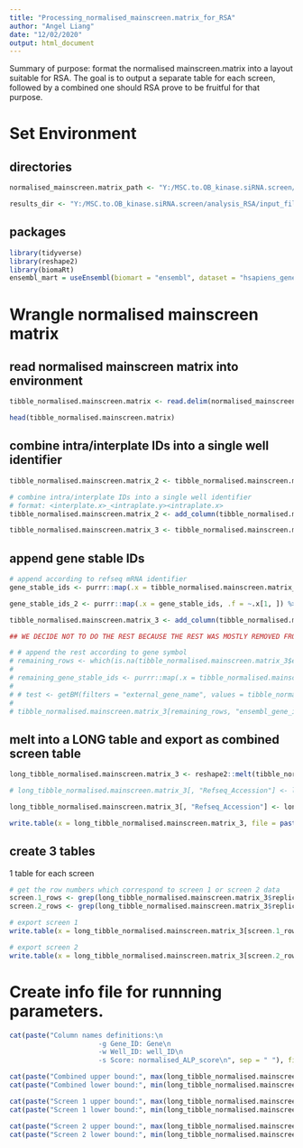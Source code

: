 ---
title: "Processing_normalised_mainscreen.matrix_for_RSA"
author: "Angel Liang"
date: "12/02/2020"
output: html_document
---

Summary of purpose: format the normalised mainscreen.matrix into a layout suitable for RSA. The goal is to output a separate table for each screen, followed by a combined one should RSA prove to be fruitful for that purpose.

# Set Environment

## directories

```{r}

normalised_mainscreen.matrix_path <- "Y:/MSC.to.OB_kinase.siRNA.screen/analysis_RSA/input_files/mainscreen.samples.matrix_normalised_divide.txt"

results_dir <- "Y:/MSC.to.OB_kinase.siRNA.screen/analysis_RSA/input_files/"

```

## packages

```{r}

library(tidyverse)
library(reshape2)
library(biomaRt)
ensembl_mart = useEnsembl(biomart = "ensembl", dataset = "hsapiens_gene_ensembl", version = 99)

```

# Wrangle normalised mainscreen matrix

## read normalised mainscreen matrix into environment

```{r}

tibble_normalised.mainscreen.matrix <- read.delim(normalised_mainscreen.matrix_path, sep = "\t", stringsAsFactors = FALSE, header = TRUE) %>% as_tibble

head(tibble_normalised.mainscreen.matrix)

```

## combine intra/interplate IDs into a single well identifier

```{r}

tibble_normalised.mainscreen.matrix_2 <- tibble_normalised.mainscreen.matrix

# combine intra/interplate IDs into a single well identifier
# format: <interplate.x>_<intraplate.y><intraplate.x>
tibble_normalised.mainscreen.matrix_2 <- add_column(tibble_normalised.mainscreen.matrix_2, "well_ID" = paste(tibble_normalised.mainscreen.matrix_2$interplate.x, "_", tibble_normalised.mainscreen.matrix_2$intraplate.y, tibble_normalised.mainscreen.matrix_2$intraplate.x, sep = ""))

tibble_normalised.mainscreen.matrix_3 <- tibble_normalised.mainscreen.matrix_2 %>% dplyr::select(-c("intraplate.y", "intraplate.x", "interplate.x"))

```

## append gene stable IDs

```{r}

# append according to refseq mRNA identifier
gene_stable_ids <- purrr::map(.x = tibble_normalised.mainscreen.matrix_3$Refseq_Accession %>% strsplit(split = ","), .f = ~getBM(filters = "refseq_mrna", values = .x, attributes = c("ensembl_gene_id"), mart = ensembl_mart))

gene_stable_ids_2 <- purrr::map(.x = gene_stable_ids, .f = ~.x[1, ]) %>% unlist

tibble_normalised.mainscreen.matrix_3 <- add_column(tibble_normalised.mainscreen.matrix_3, "ensembl_gene_id" = gene_stable_ids_2)

## WE DECIDE NOT TO DO THE REST BECAUSE THE REST WAS MOSTLY REMOVED FROM THE REFSEQ DATABASE 

# # append the rest according to gene symbol
# remaining_rows <- which(is.na(tibble_normalised.mainscreen.matrix_3$ensembl_gene_id))
# 
# remaining_gene_stable_ids <- purrr::map(.x = tibble_normalised.mainscreen.matrix_3[remaining_rows, ] %>% .$Gene, .f = ~getBM(filters = "external_gene_name", values = .x, attributes = c("ensembl_gene_id"), mart = ensembl_mart))
# 
# # test <- getBM(filters = "external_gene_name", values = tibble_normalised.mainscreen.matrix_3[remaining_rows, ] %>% .$Gene, attributes = c("ensembl_transcript_id"), mart = ensembl_mart)
# 
# tibble_normalised.mainscreen.matrix_3[remaining_rows, "ensembl_gene_id"]

```

## melt into a LONG table and export as combined screen table

```{r}

long_tibble_normalised.mainscreen.matrix_3 <- reshape2::melt(tibble_normalised.mainscreen.matrix_3, value.name = "normalised_ALP_score", variable.name = "replicate.name", id.vars = c("Gene", "ensembl_gene_id", "Refseq_Accession", "well_ID", "avg_screen_1", "stdev_screen_1", "avg_screen_2", "stdev_screen_2", "screen_1_rank", "screen_2_rank")) %>% as_tibble

# long_tibble_normalised.mainscreen.matrix_3[, "Refseq_Accession"] <- long_tibble_normalised.mainscreen.matrix_3$Refseq_Accession %>% gsub(pattern = ",", replacement = ";")

long_tibble_normalised.mainscreen.matrix_3[, "Refseq_Accession"] <- long_tibble_normalised.mainscreen.matrix_3$Refseq_Accession %>% strsplit(split = ",") %>% purrr::map(., ~.x[1]) %>% unlist

write.table(x = long_tibble_normalised.mainscreen.matrix_3, file = paste(results_dir, "normalised_mainscreen.matrix_for_RSA_both.screens.csv", sep = ""), sep = ",", quote = FALSE, row.names = FALSE, col.names = TRUE)

```

## create 3 tables
1 table for each screen

```{r}

# get the row numbers which correspond to screen 1 or screen 2 data
screen.1_rows <- grep(long_tibble_normalised.mainscreen.matrix_3$replicate.name, pattern = "Screen_1")
screen.2_rows <- grep(long_tibble_normalised.mainscreen.matrix_3$replicate.name, pattern = "Screen_2")

# export screen 1
write.table(x = long_tibble_normalised.mainscreen.matrix_3[screen.1_rows, ], file = paste(results_dir, "normalised_mainscreen.matrix_for_RSA_screen.1.csv", sep = ""), sep = ",", quote = FALSE, row.names = FALSE, col.names = TRUE)

# export screen 2
write.table(x = long_tibble_normalised.mainscreen.matrix_3[screen.2_rows, ], file = paste(results_dir, "normalised_mainscreen.matrix_for_RSA_screen.2.csv", sep = ""), sep = ",", quote = FALSE, row.names = FALSE, col.names = TRUE)

```

# Create info file for runnning parameters.

```{r}

cat(paste("Column names definitions:\n
                      -g Gene_ID: Gene\n
                      -w Well_ID: well_ID\n
                      -s Score: normalised_ALP_score\n", sep = " "), file = paste(results_dir, "RSA_parameters.txt", sep = ""))

cat(paste("Combined upper bound:", max(long_tibble_normalised.mainscreen.matrix_3$normalised_ALP_score), "\n", sep = " "), file = paste(results_dir, "RSA_parameters.txt", sep = ""), append = TRUE)
cat(paste("Combined lower bound:", min(long_tibble_normalised.mainscreen.matrix_3$normalised_ALP_score), "\n", sep = " "), file = paste(results_dir, "RSA_parameters.txt", sep = ""), append = TRUE)

cat(paste("Screen 1 upper bound:", max(long_tibble_normalised.mainscreen.matrix_3[screen.1_rows, "normalised_ALP_score"]), "\n", sep = " "), file = paste(results_dir, "RSA_parameters.txt", sep = ""), append = TRUE)
cat(paste("Screen 1 lower bound:", min(long_tibble_normalised.mainscreen.matrix_3[screen.1_rows, "normalised_ALP_score"]), "\n", sep = " "), file = paste(results_dir, "RSA_parameters.txt", sep = ""), append = TRUE)

cat(paste("Screen 2 upper bound:", max(long_tibble_normalised.mainscreen.matrix_3[screen.2_rows, "normalised_ALP_score"]), "\n", sep = " "), file = paste(results_dir, "RSA_parameters.txt", sep = ""), append = TRUE)
cat(paste("Screen 2 lower bound:", min(long_tibble_normalised.mainscreen.matrix_3[screen.2_rows, "normalised_ALP_score"]), "\n", sep = " "), file = paste(results_dir, "RSA_parameters.txt", sep = ""), append = TRUE)

```

